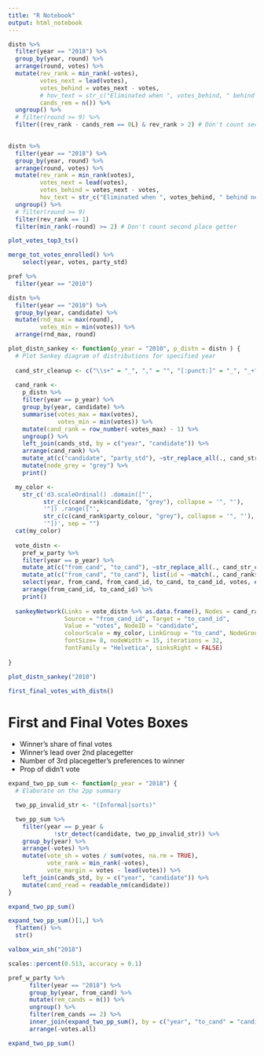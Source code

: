 ```yaml
---
title: "R Notebook"
output: html_notebook
---
```


```r

distn %>% 
  filter(year == "2018") %>% 
  group_by(year, round) %>% 
  arrange(round, votes) %>% 
  mutate(rev_rank = min_rank(-votes),
         votes_next = lead(votes),
         votes_behind = votes_next - votes,
         # hov_text = str_c("Eliminated when ", votes_behind, " behind next-placed ", readable_nm(lead(candidate))),
         cands_rem = n()) %>% 
  ungroup() %>% 
  # filter(round >= 9) %>% 
  filter((rev_rank - cands_rem == 0L) & rev_rank > 2) # Don't count second place getter
    

```


```r
distn %>% 
  filter(year == "2018") %>% 
  group_by(year, round) %>% 
  arrange(round, votes) %>% 
  mutate(rev_rank = min_rank(votes),
         votes_next = lead(votes),
         votes_behind = votes_next - votes,
         hov_text = str_c("Eliminated when ", votes_behind, " behind next-placed ", readable_nm(lead(candidate)))) %>% 
  ungroup() %>% 
  # filter(round >= 9)
  filter(rev_rank == 1) 
  filter(min_rank(-round) >= 2) # Don't count second place getter
```

```r


plot_votes_top3_ts()

```

```r
merge_tot_votes_enrolled() %>% 
    select(year, votes, party_std)
```

```r
pref %>% 
  filter(year == "2010")
```
```r
distn %>% 
  filter(year == "2010") %>% 
  group_by(year, candidate) %>% 
  mutate(rnd_max = max(round),
         votes_min = min(votes)) %>% 
  arrange(rnd_max, round)
```
```r
plot_distn_sankey <- function(p_year = "2010", p_distn = distn ) {
  # Plot Sankey diagram of distributions for specified year
  
  cand_str_cleanup <- c("\\s+" = "_", "," = "", "[:punct:]" = "_", "_+" = "_", "_+$" = "")
  
  cand_rank <-
    p_distn %>% 
    filter(year == p_year) %>% 
    group_by(year, candidate) %>%
    summarise(votes_max = max(votes),
              votes_min = min(votes)) %>% 
    mutate(cand_rank = row_number(-votes_max) - 1) %>% 
    ungroup() %>% 
    left_join(cands_std, by = c("year", "candidate")) %>% 
    arrange(cand_rank) %>% 
    mutate_at(c("candidate", "party_std"), ~str_replace_all(., cand_str_cleanup)) %>% 
    mutate(node_grey = "grey") %>% 
    print()

  my_color <-
    str_c('d3.scaleOrdinal() .domain(["',
          str_c(c(cand_rank$candidate, "grey"), collapse = '", "'),
          '"]) .range(["',
          str_c(c(cand_rank$party_colour, "grey"), collapse = '", "'),
          '"])', sep = "") 
  cat(my_color)
          
  vote_distn <-
    pref_w_party %>% 
    filter(year == p_year) %>% 
    mutate_at(c("from_cand", "to_cand"), ~str_replace_all(., cand_str_cleanup)) %>% 
    mutate_at(c("from_cand", "to_cand"), list(id = ~match(., cand_rank$candidate) - 1)) %>% 
    select(year, from_cand, from_cand_id, to_cand, to_cand_id, votes, everything()) %>% 
    arrange(from_cand_id, to_cand_id) %>% 
    print()
  
  sankeyNetwork(Links = vote_distn %>% as.data.frame(), Nodes = cand_rank %>% as.data.frame(),
                Source = "from_cand_id", Target = "to_cand_id",
                Value = "votes", NodeID = "candidate",
                colourScale = my_color, LinkGroup = "to_cand", NodeGroup = "node_grey",
                fontSize= 8, nodeWidth = 15, iterations = 32,
                fontFamily = "Helvetica", sinksRight = FALSE)
  
}

plot_distn_sankey("2010")
```

```r
first_final_votes_with_distn()
```

# First and Final Votes Boxes

* Winner's share of final votes 
* Winner's lead over 2nd placegetter
* Number of 3rd placegetter's preferences to winner
* Prop of didn't vote

```r
expand_two_pp_sum <- function(p_year = "2018") {
  # Elaborate on the 2pp summary

  two_pp_invalid_str <- "(Informal|sorts)"

  two_pp_sum %>% 
    filter(year == p_year &
             !str_detect(candidate, two_pp_invalid_str)) %>% 
    group_by(year) %>% 
    arrange(-votes) %>% 
    mutate(vote_sh = votes / sum(votes, na.rm = TRUE),
           vote_rank = min_rank(-votes),
           vote_margin = votes - lead(votes)) %>% 
    left_join(cands_std, by = c("year", "candidate")) %>% 
    mutate(cand_read = readable_nm(candidate))
}

expand_two_pp_sum()
```

```r
expand_two_pp_sum()[1,] %>% 
  flatten() %>% 
  str()

```


```r



valbox_win_sh("2018")

scales::percent(0.513, accuracy = 0.1)
```


```r
pref_w_party %>% 
      filter(year == "2018") %>% 
      group_by(year, from_cand) %>% 
      mutate(rem_cands = n()) %>% 
      ungroup() %>% 
      filter(rem_cands == 2) %>% 
      inner_join(expand_two_pp_sum(), by = c("year", "to_cand" = "candidate"), suffix = c(".pref", ".all")) %>% 
      arrange(-votes.all)
```
```r
expand_two_pp_sum()
```

